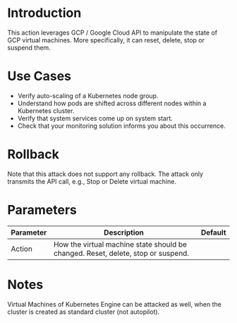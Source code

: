 # Introduction

This action leverages GCP / Google Cloud API to manipulate the state of GCP virtual machines. More specifically, it can reset, delete, stop or suspend them.

# Use Cases

- Verify auto-scaling of a Kubernetes node group.
- Understand how pods are shifted across different nodes within a Kubernetes cluster.
- Verify that system services come up on system start.
- Check that your monitoring solution informs you about this occurrence.

# Rollback

Note that this attack does not support any rollback. The attack only transmits the API call, e.g., Stop or Delete virtual machine.

# Parameters

| Parameter | Description                                                                      | Default |
|-----------|----------------------------------------------------------------------------------|---------|
| Action    | How the virtual machine state should be changed. Reset, delete, stop or suspend. |         |

# Notes
Virtual Machines of Kubernetes Engine can be attacked as well, when the cluster is created as standard cluster (not autopilot).